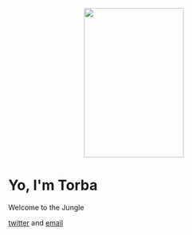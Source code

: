 <p align="center">
     <img src="images/myface.png"
          style="width: 200px; height: 300px;" />
</p>

# Yo, I'm Torba

Welcome to the Jungle


[twitter](http://twitter.com/nicktorba) and [email](mailto:nicholastorba@gmail.com)
